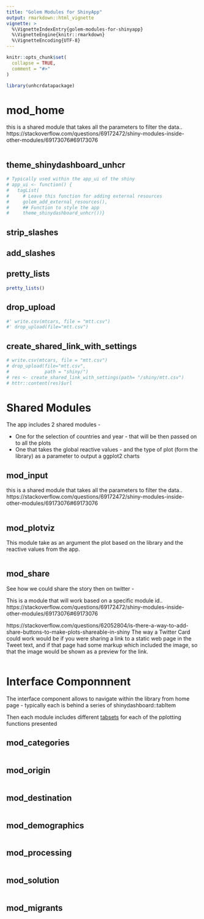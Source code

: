 ```yaml
---
title: "Golem Modules for ShinyApp"
output: rmarkdown::html_vignette
vignette: >
  %\VignetteIndexEntry{golem-modules-for-shinyapp}
  %\VignetteEngine{knitr::rmarkdown}
  %\VignetteEncoding{UTF-8}
---
```


```r
knitr::opts_chunk$set(
  collapse = TRUE,
  comment = "#>"
)
```

```r
library(unhcrdatapackage)
```

<!-- WARNING - This vignette is generated by {fusen} from /dev/dev_golem_module.Rmd: do not edit by hand -->

# mod_home

this is a shared module that takes all the parameters to filter the data..
https://stackoverflow.com/questions/69172472/shiny-modules-inside-other-modules/69173076#69173076


```r

```

## theme_shinydashboard_unhcr

    

  

```r
# Typically used within the app_ui of the shiny
# app_ui <- function() {
#   tagList(
#     # Leave this function for adding external resources
#     golem_add_external_resources(),
#     ## Function to style the app
#     theme_shinydashboard_unhcr())}
```

  

  


## strip_slashes

    

  

## add_slashes

    

  
  

## pretty_lists

    

  

```r
pretty_lists()
```

  

    

## drop_upload

    

  

```r
#' write.csv(mtcars, file = "mtt.csv")
#' drop_upload(file="mtt.csv")
```

  

  
  

## create_shared_link_with_settings

    

  

```r
# write.csv(mtcars, file = "mtt.csv")
# drop_upload(file="mtt.csv",
#             path = "shiny/")
# res <- create_shared_link_with_settings(path= "/shiny/mtt.csv")
# httr::content(res)$url
```

  

    


# Shared Modules

The app includes 2 shared modules - 

  * One for the selection of countries and year - that will be then passed on to all the plots
  * One that takes the global reactive values - and the type of plot (form the library) as a parameter to output a ggplot2 charts





## mod_input

this is a shared module that takes all the parameters to filter the data..
https://stackoverflow.com/questions/69172472/shiny-modules-inside-other-modules/69173076#69173076


```r

```

## mod_plotviz

This module take as an argument the plot based on the library and the reactive values from the app. 


```r

```

## mod_share

See how we could share the story then on twitter -

This is a module that will work based on a specific module id.. 
https://stackoverflow.com/questions/69172472/shiny-modules-inside-other-modules/69173076#69173076

https://stackoverflow.com/questions/62052804/is-there-a-way-to-add-share-buttons-to-make-plots-shareable-in-shiny
The way a Twitter Card could work would be if you were sharing a link to a static web page in the Tweet text, and if that page had some markup which included the image, so that the image would be shown as a preview for the link. 


```r

```

# Interface Componnnent

The interface component allows to navigate within the library from home page 
- typically each is behind  a series of shinydashboard::tabItem

Then each module includes different [tabsets](https://shiny.posit.co/r/gallery/application-layout/tabsets/) for each of the pplotting functions presented


## mod_categories

```r

```

## mod_origin

```r

```

## mod_destination

```r

```

## mod_demographics

```r

```

## mod_processing

```r

```

## mod_solution

```r

```

 




## mod_migrants

```r

```

